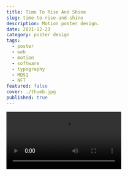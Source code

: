 ```yaml
---
title: Time To Rise And Shine
slug: time-to-rise-and-shine
description: Motion poster design.
date: 2021-12-23
category: poster design
tags:
  - poster
  - web
  - motion
  - software
  - typography
  - MDS1
  - NFT
featured: false
cover: ./thumb.jpg
published: true
---
```



<Video src={vid1} />
<Video src={vid2} />

A motion poster created with Modular Design System One, a web-based custom software that I made with JavaScript. You can purchase the poster as [a limited edition digital NFT](https://teia.art/objkt/599594).

